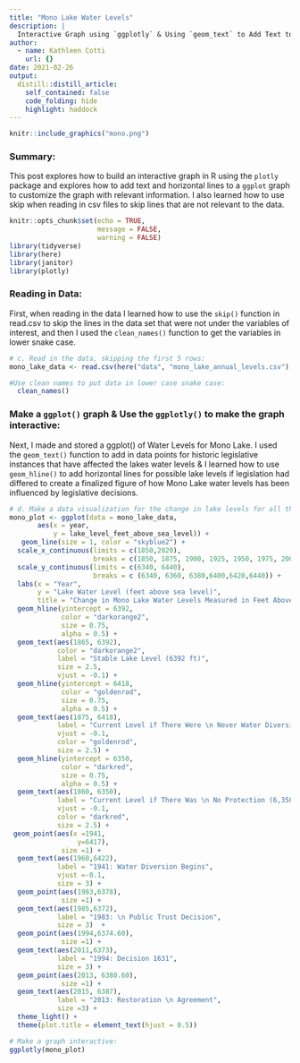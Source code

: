 ```yaml
---
title: "Mono Lake Water Levels"
description: |
  Interactive Graph using `ggplotly` & Using `geom_text` to Add Text to `ggplot` Graphs
author:
  - name: Kathleen Cotti
    url: {}
date: 2021-02-26
output:
  distill::distill_article:
    self_contained: false
    code_folding: hide
    highlight: haddock
---
```


```r
knitr::include_graphics("mono.png")
```

### Summary:
This post explores how to build an interactive graph in R using the `plotly` package and explores how to add text and horizontal lines to a `ggplot` graph to customize the graph with relevant information. I also learned how to use skip when reading in csv files to skip lines that are not relevant to the data. 

```r
knitr::opts_chunk$set(echo = TRUE, 
                      message = FALSE, 
                      warning = FALSE)
library(tidyverse)
library(here)
library(janitor)
library(plotly)
```

### Reading in Data:
First, when reading in the data I learned how to use the `skip()` function in read.csv to skip the lines in the data set that were not under the variables of interest, and then I used the `clean_names()` function to get the variables in lower snake case.

```r
# c. Read in the data, skipping the first 5 rows:
mono_lake_data <- read.csv(here("data", "mono_lake_annual_levels.csv"), skip = 5) %>% 

#Use clean names to put data in lower case snake case:
  clean_names() 
```

### Make a `ggplot()` graph & Use the `ggplotly()` to make the graph interactive:
Next, I made and stored a ggplot() of Water Levels for Mono Lake. I used the `geom_text()` function to add in data points for historic legislative instances that have affected the lakes water levels & I learned how to use `geom_hline()` to add horizontal lines for possible lake levels if legislation had differed to create a finalized figure of how Mono Lake water levels has been influenced by legislative decisions.

```r
# d. Make a data visualization for the change in lake levels for all the years:
mono_plot <- ggplot(data = mono_lake_data,
       aes(x = year, 
           y = lake_level_feet_above_sea_level)) +
   geom_line(size = 1, color = "skyblue2") +
  scale_x_continuous(limits = c(1850,2020), 
                     breaks = c(1850, 1875, 1900, 1925, 1950, 1975, 2000, 2017))+
  scale_y_continuous(limits = c(6340, 6440),
                     breaks = c (6340, 6360, 6380,6400,6420,6440)) +
  labs(x = "Year",
       y = "Lake Water Level (feet above sea level)",
       title = "Change in Mono Lake Water Levels Measured in Feet Above Sea Level \n from 1850 - 2017") +
  geom_hline(yintercept = 6392,
             color = "darkorange2",
             size = 0.75,
             alpha = 0.5) +
  geom_text(aes(1865, 6392),
            color = "darkorange2",
            label = "Stable Lake Level (6392 ft)",
            size = 2.5,
            vjust = -0.1) +
  geom_hline(yintercept = 6418,
             color = "goldenrod",
             size = 0.75,
             alpha = 0.5) +
  geom_text(aes(1875, 6418),
            label = "Current Level if There Were \n Never Water Diversions (6,418 ft)",
            vjust = -0.1, 
            color = "goldenrod",
            size = 2.5) +
  geom_hline(yintercept = 6350,
             color = "darkred",
             size = 0.75,
             alpha = 0.5) +
  geom_text(aes(1860, 6350),
            label = "Current Level if There Was \n No Protection (6,350 ft)",
            vjust = -0.1,
            color = "darkred",
            size = 2.5) +
 geom_point(aes(x =1941, 
                 y=6417),
             size =1) +
  geom_text(aes(1960,6422),
            label = "1941: Water Diversion Begins",
            vjust =-0.1,
            size = 3) +
  geom_point(aes(1983,6378),
             size =1) +
  geom_text(aes(1985,6372),
            label = "1983: \n Public Trust Decision",
            size = 3)  +
  geom_point(aes(1994,6374.60),
             size =1) +
  geom_text(aes(2011,6373),
            label = "1994: Decision 1631",
            size = 3) +
  geom_point(aes(2013, 6380.60),
             size =1) +
  geom_text(aes(2015, 6387),
            label = "2013: Restoration \n Agreement",
            size =3) +
  theme_light() +
  theme(plot.title = element_text(hjust = 0.5)) 

# Make a graph interactive:
ggplotly(mono_plot) 
```



